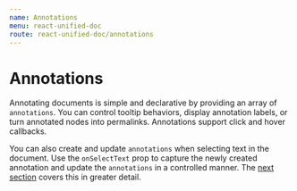 ```yaml
---
name: Annotations
menu: react-unified-doc
route: react-unified-doc/annotations
---
```




# Annotations

Annotating documents is simple and declarative by providing an array of `annotations`.  You can control tooltip behaviors, display annotation labels, or turn annotated nodes into permalinks.  Annotations support click and hover callbacks.

You can also create and update `annotations` when selecting text in the document.  Use the `onSelectText` prop to capture the newly created annotation and update the `annotations` in a controlled manner.  The [next section](./selecting-text) covers this in greater detail.

<ExampleAnnotations />
